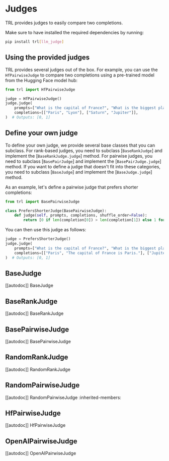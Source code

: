 # Judges

TRL provides judges to easily compare two completions.

Make sure to have installed the required dependencies by running:

```bash
pip install trl[llm_judge]
```

## Using the provided judges

TRL provides several judges out of the box. For example, you can use the `HfPairwiseJudge` to compare two completions using a pre-trained model from the Hugging Face model hub:

```python
from trl import HfPairwiseJudge

judge = HfPairwiseJudge()
judge.judge(
    prompts=["What is the capital of France?", "What is the biggest planet in the solar system?"],
    completions=[["Paris", "Lyon"], ["Saturn", "Jupiter"]],
)  # Outputs: [0, 1]
```

## Define your own judge

To define your own judge, we provide several base classes that you can subclass. For rank-based judges, you need to subclass [`BaseRankJudge`] and implement the [`BaseRankJudge.judge`] method. For pairwise judges, you need to subclass [`BasePairJudge`] and implement the [`BasePairJudge.judge`] method. If you want to define a judge that doesn't fit into these categories, you need to subclass [`BaseJudge`] and implement the [`BaseJudge.judge`] method.

As an example, let's define a pairwise judge that prefers shorter completions:

```python
from trl import BasePairwiseJudge

class PrefersShorterJudge(BasePairwiseJudge):
    def judge(self, prompts, completions, shuffle_order=False):
        return [0 if len(completion[0]) > len(completion[1]) else 1 for completion in completions]
```

You can then use this judge as follows:

```python
judge = PrefersShorterJudge()
judge.judge(
    prompts=["What is the capital of France?", "What is the biggest planet in the solar system?"],
    completions=[["Paris", "The capital of France is Paris."], ["Jupiter is the biggest planet in the solar system.", "Jupiter"]],
)  # Outputs: [0, 1]
```

## BaseJudge

[[autodoc]] BaseJudge

## BaseRankJudge

[[autodoc]] BaseRankJudge

## BasePairwiseJudge

[[autodoc]] BasePairwiseJudge

## RandomRankJudge

[[autodoc]] RandomRankJudge

## RandomPairwiseJudge

[[autodoc]]
RandomPairwiseJudge
:inherited-members:

## HfPairwiseJudge

[[autodoc]] HfPairwiseJudge

## OpenAIPairwiseJudge

[[autodoc]] OpenAIPairwiseJudge
